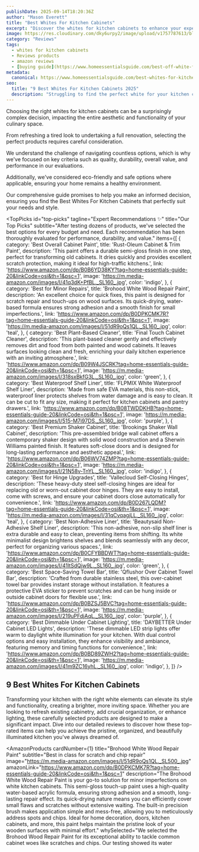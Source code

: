 ```yaml
---
publishDate: 2025-09-14T18:20:36Z
author: "Mason Everett"
title: "Best Whites For Kitchen Cabinets"
excerpt: "Discover the whites for kitchen cabinets to enhance your experience. Find top solutions based on thorough testing and reviews."
image: https://res.cloudinary.com/dky6urpy2/image/upload/v1757787613/blog_image_1757787613_yqrg8z.webp
category: "Reviews"
tags:
  - whites for kitchen cabinets
  - Reviews products
  - amazon reviews
  - [buying guide](https://www.homeessentialsguide.com/best-off-white-for-kitchen-cabinets)
metadata:
  canonical: https://www.homeessentialsguide.com/best-whites-for-kitchen-cabinets
seo:
  title: "9 Best Whites For Kitchen Cabinets 2025"
  description: "Struggling to find the perfect white for your kitchen cabinets? Weve tested top products to help you discover the best options for enhancing your home."
---
```



<p>Choosing the right whites for kitchen cabinets can be a surprisingly complex decision, impacting the entire aesthetic and functionality of your culinary space.</p>
<p>From refreshing a tired look to undertaking a full renovation, selecting the perfect products requires careful consideration.</p>
<p>We understand the challenge of navigating countless options, which is why we've focused on key criteria such as quality, durability, overall value, and performance in our evaluations.</p>
<p>Additionally, we've considered eco-friendly and safe options where applicable, ensuring your home remains a healthy environment.</p>
<p>Our comprehensive guide promises to help you make an informed decision, ensuring you find the Best Whites For Kitchen Cabinets that perfectly suit your needs and style.</p>

<TopPicks
  id="top-picks"
  tagline="Expert Recommendations ✨"
  title="Our Top Picks"
  subtitle="After testing dozens of products, we've selected the best options for every budget and need. Each recommendation has been thoroughly evaluated for performance, durability, and value."
  items={[
    {
      category: 'Best Overall Cabinet Paint',
      title: 'Rust-Oleum Cabinet & Trim Paint',
      description: 'This paint offers a durable semi-gloss finish in one step, perfect for transforming old cabinets. It dries quickly and provides excellent scratch protection, making it ideal for high-traffic kitchens.',
      link: 'https://www.amazon.com/dp/B0B6YD38KY?tag=home-essentials-guide-20&linkCode=osi&th=1&psc=1',
      image: 'https://m.media-amazon.com/images/I/41q3dK+PfBL._SL160_.jpg',
      color: 'indigo',
    },
    {
      category: 'Best for Minor Repairs',
      title: 'Brohood White Wood Repair Paint',
      description: 'An excellent choice for quick fixes, this paint is designed for scratch repair and touch-ups on wood surfaces. Its quick-drying, water-based formula ensures strong adhesion and a smooth finish for small imperfections.',
      link: 'https://www.amazon.com/dp/B0DPKCMK7R?tag=home-essentials-guide-20&linkCode=osi&th=1&psc=1',
      image: 'https://m.media-amazon.com/images/I/51dR9oQs1QL._SL160_.jpg',
      color: 'teal',
    },
    {
      category: 'Best Plant-Based Cleaner',
      title: 'Final Touch Cabinet Cleaner',
      description: 'This plant-based cleaner gently and effectively removes dirt and food from both painted and wood cabinets. It leaves surfaces looking clean and fresh, enriching your daily kitchen experience with an inviting atmosphere.',
      link: 'https://www.amazon.com/dp/B09W4JSCRK?tag=home-essentials-guide-20&linkCode=osi&th=1&psc=1',
      image: 'https://m.media-amazon.com/images/I/318sxBkfG3L._SL160_.jpg',
      color: 'green',
    },
    {
      category: 'Best Waterproof Shelf Liner',
      title: 'FLPMIX White Waterproof Shelf Liner',
      description: 'Made from safe EVA materials, this non-stick, waterproof liner protects shelves from water damage and is easy to clean. It can be cut to fit any size, making it perfect for kitchen cabinets and pantry drawers.',
      link: 'https://www.amazon.com/dp/B08TWDDKHB?tag=home-essentials-guide-20&linkCode=osi&th=1&psc=1',
      image: 'https://m.media-amazon.com/images/I/515-M7i97DS._SL160_.jpg',
      color: 'purple',
    },
    {
      category: 'Best Premium Shaker Cabinet',
      title: 'Brookings Shaker Wall Cabinet',
      description: 'This pre-assembled bridge wall cabinet offers a contemporary shaker design with solid wood construction and a Sherwin Williams painted finish. It features soft-close doors and is designed for long-lasting performance and aesthetic appeal.',
      link: 'https://www.amazon.com/dp/B06WV74ZMP?tag=home-essentials-guide-20&linkCode=osi&th=1&psc=1',
      image: 'https://m.media-amazon.com/images/I/21N58v-TnYL._SL160_.jpg',
      color: 'indigo',
    },
    {
      category: 'Best for Hinge Upgrades',
      title: 'Vallecloud Self-Closing Hinges',
      description: 'These heavy-duty steel self-closing hinges are ideal for replacing old or worn-out cabinet door hinges. They are easy to install, come with screws, and ensure your cabinet doors close automatically for convenience.',
      link: 'https://www.amazon.com/dp/B0D267LQDM?tag=home-essentials-guide-20&linkCode=osi&th=1&psc=1',
      image: 'https://m.media-amazon.com/images/I/31qCvqagjLL._SL160_.jpg',
      color: 'teal',
    },
    {
      category: 'Best Non-Adhesive Liner',
      title: 'Beautysaid Non-Adhesive Shelf Liner',
      description: 'This non-adhesive, non-slip shelf liner is extra durable and easy to clean, preventing items from shifting. Its white minimalist design brightens shelves and blends seamlessly with any decor, perfect for organizing various spaces.',
      link: 'https://www.amazon.com/dp/B0CFYBBDWT?tag=home-essentials-guide-20&linkCode=osi&th=1&psc=1',
      image: 'https://m.media-amazon.com/images/I/41ltSdQjw9L._SL160_.jpg',
      color: 'green',
    },
    {
      category: 'Best Space-Saving Towel Bar',
      title: 'Qflushor Over Cabinet Towel Bar',
      description: 'Crafted from durable stainless steel, this over-cabinet towel bar provides instant storage without installation. It features a protective EVA sticker to prevent scratches and can be hung inside or outside cabinet doors for flexible use.',
      link: 'https://www.amazon.com/dp/B0BZSJ5BVC?tag=home-essentials-guide-20&linkCode=osi&th=1&psc=1',
      image: 'https://m.media-amazon.com/images/I/219uPFdjAqL._SL160_.jpg',
      color: 'purple',
    },
    {
      category: 'Best Dimmable Under Cabinet Lighting',
      title: 'DAYBETTER Under Cabinet LED Lights',
      description: 'These dimmable LED strip lights offer warm to daylight white illumination for your kitchen. With dual control options and easy installation, they enhance visibility and ambiance, featuring memory and timing functions for convenience.',
      link: 'https://www.amazon.com/dp/B0BD89ZWH2?tag=home-essentials-guide-20&linkCode=osi&th=1&psc=1',
      image: 'https://m.media-amazon.com/images/I/41m9ZC16yhL._SL160_.jpg',
      color: 'indigo',
    },
  ]}
/>

## 9 Best Whites For Kitchen Cabinets

Transforming your kitchen with the right white elements can elevate its style and functionality, creating a brighter, more inviting space. Whether you are looking to refresh existing cabinetry, add crucial organization, or enhance lighting, these carefully selected products are designed to make a significant impact. Dive into our detailed reviews to discover how these top-rated items can help you achieve the pristine, organized, and beautifully illuminated kitchen you've always dreamed of.

<AmazonProducts
  cardNumber={1}
  title="Brohood White Wood Repair Paint"
  subtitle="Best in class for scratch and chip repair"
  image="https://m.media-amazon.com/images/I/51dR9oQs1QL._SL500_.jpg"
  amazonLink="https://www.amazon.com/dp/B0DPKCMK7R?tag=home-essentials-guide-20&linkCode=osi&th=1&psc=1"
  description="The Brohood White Wood Repair Paint is your go-to solution for minor imperfections on white kitchen cabinets. This semi-gloss touch-up paint uses a high-quality water-based acrylic formula, ensuring strong adhesion and a smooth, long-lasting repair effect. Its quick-drying nature means you can efficiently cover small flaws and scratches without extensive waiting. The built-in precision brush makes application simple and mess-free, allowing you to meticulously address spots and chips. Ideal for home decoration, doors, kitchen cabinets, and more, this paint helps maintain the pristine look of your wooden surfaces with minimal effort."
  whySelected="We selected the Brohood Wood Repair Paint for its exceptional ability to tackle common cabinet woes like scratches and chips. Our testing showed its water